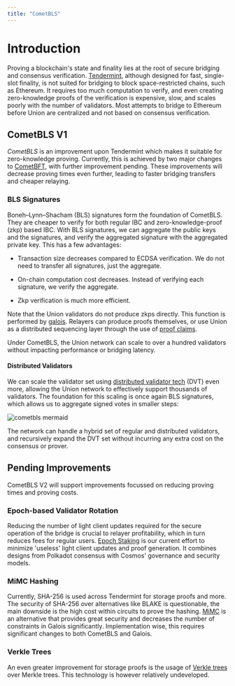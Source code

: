```yaml
---
title: "CometBLS"
---
```


# Introduction

Proving a blockchain's state and finality lies at the root of secure bridging and consensus verification. [Tendermint](https://github.com/cometbft/cometbft), although designed for fast, single-slot finality, is not suited for bridging to block space-restricted chains, such as Ethereum. It requires too much computation to verify, and even creating zero-knowledge proofs of the verification is expensive, slow, and scales poorly with the number of validators. Most attempts to bridge to Ethereum before Union are centralized and not based on consensus verification.

## CometBLS V1

_CometBLS_ is an improvement upon Tendermint which makes it suitable for zero-knowledge proving. Currently, this is achieved by two major changes to [CometBFT](https://github.com/cometbft/cometbft), with further improvement pending. These improvements will decrease proving times even further, leading to faster bridging transfers and cheaper relaying.

### BLS Signatures

Boneh–Lynn–Shacham (BLS) signatures form the foundation of CometBLS. They are cheaper to verify for both regular IBC and zero-knowledge-proof (zkp) based IBC. With BLS signatures, we can aggregate the public keys and the signatures, and verify the aggregated signature with the aggregated private key. This has a few advantages:

- Transaction size decreases compared to ECDSA verification. We do not need to transfer all signatures, just the aggregate.

- On-chain computation cost decreases. Instead of verifying each signature, we verify the aggregate.

- Zkp verification is much more efficient.

Note that the Union validators do not produce zkps directly. This function is performed by [galois](../galois). Relayers can produce proofs themselves, or use Union as a distributed sequencing layer through the use of [proof claims](https://github.com/unionlabs/union/discussions/41).

Under CometBLS, the Union network can scale to over a hundred validators without impacting performance or bridging latency.

#### Distributed Validators

We can scale the validator set using [distributed validator tech](https://figment.io/distributed-validator-technology-and-infrastructure-resilience/) (DVT) even more, allowing the Union network to effectively support thousands of validators. The foundation for this scaling is once again BLS signatures, which allows us to aggregate signed votes in smaller steps:

![cometbls mermaid](../../../../assets/images/cometbls.svg)

The network can handle a hybrid set of regular and distributed validators, and recursively expand the DVT set without incurring any extra cost on the consensus or prover.

## Pending Improvements

CometBLS V2 will support improvements focussed on reducing proving times and proving costs.

### Epoch-based Validator Rotation

Reducing the number of light client updates required for the secure operation of the bridge is crucial to relayer profitability, which in turn reduces fees for regular users. [Epoch Staking](https://github.com/unionlabs/union/discussions/14) is our current effort to minimize 'useless' light client updates and proof generation. It combines designs from Polkadot consensus with Cosmos' governance and security models.

### MiMC Hashing

Currently, SHA-256 is used across Tendermint for storage proofs and more. The security of SHA-256 over alternatives like BLAKE is questionable, the main downside is the high cost within circuits to prove the hashing. [MiMC](https://eprint.iacr.org/2016/492.pdf) is an alternative that provides great security and decreases the number of constraints in Galois significantly. Implementation wise, this requires significant changes to both CometBLS and Galois.

### Verkle Trees

An even greater improvement for storage proofs is the usage of [Verkle trees](https://math.mit.edu/research/highschool/primes/materials/2018/Kuszmaul.pdf) over Merkle trees. This technology is however relatively undeveloped.
